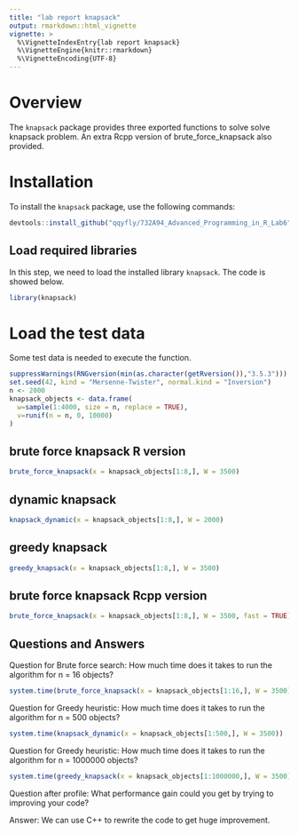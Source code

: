 ```yaml
---
title: "lab report knapsack"
output: rmarkdown::html_vignette
vignette: >
  %\VignetteIndexEntry{lab report knapsack}
  %\VignetteEngine{knitr::rmarkdown}
  %\VignetteEncoding{UTF-8}
---
```

# Overview

The `knapsack` package provides three exported functions to solve solve knapsack problem. An extra Rcpp version of brute_force_knapsack also provided.

# Installation

To install the `knapsack` package, use the following commands:

```r
devtools::install_github("qqyfly/732A94_Advanced_Programming_in_R_Lab6", build_vignettes = TRUE)
```

## Load required libraries

In this step, we need to load the installed library `knapsack`. The code is showed below.

```r
library(knapsack)
```

# Load the test data

Some test data is needed to execute the function.

```r
suppressWarnings(RNGversion(min(as.character(getRversion()),"3.5.3")))
set.seed(42, kind = "Mersenne-Twister", normal.kind = "Inversion")
n <- 2000
knapsack_objects <- data.frame(
  w=sample(1:4000, size = n, replace = TRUE),
  v=runif(n = n, 0, 10000)
)
```

## brute force knapsack R version
```r
brute_force_knapsack(x = knapsack_objects[1:8,], W = 3500)
```


##  dynamic knapsack
```r
knapsack_dynamic(x = knapsack_objects[1:8,], W = 2000)
```

## greedy knapsack
```r
greedy_knapsack(x = knapsack_objects[1:8,], W = 3500)
```

## brute force knapsack Rcpp version
```r
brute_force_knapsack(x = knapsack_objects[1:8,], W = 3500, fast = TRUE)
```

## Questions and Answers
Question for Brute force search: How much time does it takes to run the algorithm for n = 16 objects?
```r
system.time(brute_force_knapsack(x = knapsack_objects[1:16,], W = 3500))
```

Question for Greedy heuristic: How much time does it takes to run the algorithm for n = 500 objects?
```r
system.time(knapsack_dynamic(x = knapsack_objects[1:500,], W = 3500))
```

Question for Greedy heuristic: How much time does it takes to run the algorithm for n = 1000000 objects?
```r
system.time(greedy_knapsack(x = knapsack_objects[1:1000000,], W = 3500))
```

Question after profile: What performance gain could you get by trying to improving your code?

Answer: We can  use C++ to rewrite the code to get huge improvement.